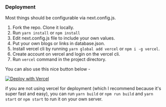 ### Deployment

Most things should be configurable via next.config.js.

1. Fork the repo. Clone it locally.
2. Run `yarn install` or `npm install`
3. Edit next.config.js file to include your own values.
4. Put your own blogs or links in database.json.
5. Install vercel cli by running `yarn global add vercel` or `npm i -g vercel`.
6. Create account on vercel and login on the vercel cli.
7. Run `vercel` command in the project directory.

You can also use this nice button below -

[![Deploy with Vercel](https://vercel.com/button)](https://vercel.com/import/project?template=https://github.com/searchableguy/awesomeblog-club)

if you are not using vercel for deployment (which I recommend because it's super fast and easy), you can run `yarn build` or `npm run build` and `yarn start` or `npm start` to run it on your own server.
